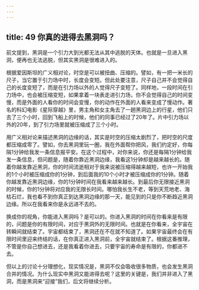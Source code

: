 ```yaml
---
---
---
```

title: 49 你真的进得去黑洞吗？
---




前文提到，黑洞是一个引力大到光都无法从其中逃脱的天体。也就是一旦进入黑洞，便再也无法逃脱，但其实黑洞是很难进入的。

根据爱因斯坦的广义相对论，时空是可以被扭曲、压缩的。譬如，有一把一米长的尺子，当它置于引力场中时，长度会变短。但此处要注意，尺子自己并不会觉得自己的长度变短了，而是在引力场以外的人觉得尺子变短了。同样地，一段时间在引力场中，也会被压缩变短，如果拿着一块表走进引力场，你不会觉得自己的时间变慢，而是外面的人看你的时间会变慢，你的动作在外面的人看来变成了慢动作。著名的科幻电影《星际穿越》里，男主角和女主角去了一趟黑洞边上的行星，他们只去了三个小时，回到飞船上的时候，他们的同事已经过了20年了。片中引力场以外的20年，到了引力场里就被压缩成了三个小时。

用广义相对论来描述黑洞的边缘的话，其实是时空的压缩太剧烈了，把时空的尺度都压缩成零了。譬如，你去黑洞里玩一圈，我在外面帮你把风，我们约定好，你每隔1分钟给我发一条信息报平安。在这个过程中，对你来说，你还是每隔1分钟给我发一条信息，但问题是，随着你靠近黑洞边缘，我看这1分钟却是越来越长的。随着你越发靠近黑洞，你的时间流逝相对于我来说被压缩得越来越短，也许一开始我的1个小时被压缩成你的1分钟，到后面我的10个小时才被压缩成你的1分钟。随着你越发靠近黑洞边缘，你的1分钟时间在我看来越来越长。到最后你无限接近黑洞的时候，你的1分钟将对应我的无限长时间。哪怕我长生不老，等到天荒地老、海枯石烂，我也看不到你真正到达黑洞边缘的那一天，能见到的只是你不断趋近黑洞边缘。所以在我看来你是永远进不去的。

换成你的视角，你能进入黑洞吗？是可以的。你进入黑洞的时间在你看来是有限的，问题是你的有限时间，对应于黑洞外的无限时间。也就是在你看来，全宇宙在转瞬间就结束了。宇宙都结束了，黑洞还在不在就不知道了。如果宇宙最终会在有限时间里迎来终结的话，在你真正进入黑洞前，全宇宙就结束了。根据这番推理，不管是你自己想进去，还是我看着你进去，只要宇宙的寿命是有限的，你都进不去。

但以上的讨论十分理想化，现实情况是，黑洞不仅会吸收很多物质，也会发生黑洞合并的情况。为什么现实中黑洞又能进得去呢？这里的关键是，我们并非进入了黑洞，而是黑洞来“迎接”我们，后文将继续分析。